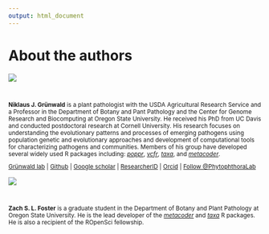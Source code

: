 ```yaml
---
output: html_document
---
```



<script>
!function(d,s,id){var js,fjs=d.getElementsByTagName(s)[0],p=/^http:/.test(d.location)?'http':'https';if(!d.getElementById(id)){js=d.createElement(s);js.id=id;js.src=p+'://platform.twitter.com/widgets.js';fjs.parentNode.insertBefore(js,fjs);}}(document, 'script', 'twitter-wjs');
</script>


<!-- 

Note that the following HTML cannot be indented because markdown will attempt to
render it as a code block otherwise.

-->
<div class="container">
<h1>About the authors</h1>

<!-- 
NIK'S PROFILE
 -->

<div class="row">
<div class="col-md-2">
<div class="imgAbt">
<img style="margin-bottom:25px;width=220px;height=220px" src="images/IMG_3734.jpg"  />
</div>
</div>
<div class="col-md-6">
<small>
**Niklaus J. Gr&uuml;nwald** is a plant pathologist with the USDA Agricultural
Research Service and a Professor in the Department of Botany and Pant Pathology
and the Center for Genome Research and Biocomputing at Oregon State University.
He received his PhD from UC Davis and conducted postdoctoral research at Cornell
University. His research focuses on understanding the evolutionary patterns and
processes of emerging pathogens using population genetic and evolutionary
approaches and development of computational tools for characterizing pathogens and communities. Members of his group have developed several widely used R packages including: [*poppr*](http://github.com/grunwaldlab/poppr), [*vcfr*](https://github.com/grunwaldlab/vcfR), [*taxa*](https://cran.r-project.org/web/packages/taxa/index.html), and [*metacoder*](https://github.com/grunwaldlab/metacoder). 
<p>
<p>
<a href="http://grunwaldlab.cgrb.oregonstate.edu/">Gr&uuml;nwald lab</a> | 
<a href="https://github.com/grunwaldlab">Github</a> | 
<a href="https://scholar.google.com/citations?user=t55Dt5sAAAAJ&hl=en">Google scholar</a> | 
<a href="http://www.researcherid.com/rid/K-6041-2013">ResearcherID</a> | 
<a href="http://orcid.org/0000-0003-1656-7602">Orcid</a> | 
<a href="https://twitter.com/PhytophthoraLab" class="twitter-follow-button" data-show-count="false">
Follow &#64;PhytophthoraLab
</a> 
</p>
</small>
</div>
</div>

<!-- 
ZACH'S PROFILE
 -->

<div class="row">
<div class="col-md-2">
<div class="imgAbt">
<img style="margin-bottom:25px;width=220px;height=220px" src="images/foster.jpeg"  />
</div>
</div>
<div class="col-md-6">
<small>
**Zach S. L. Foster** is a graduate student in the Department of Botany and Plant Pathology at Oregon State University. He is the lead developer of the [*metacoder*](https://cran.r-project.org/web/packages/metacoder/index.html) and  [*taxa*](https://cran.r-project.org/web/packages/taxa/index.html) R packages. He is also a recipient of the ROpenSci fellowship. 
<p><p>

</p>
</small>
</div>
</div>



</small>
</div>
</div>

</div>


